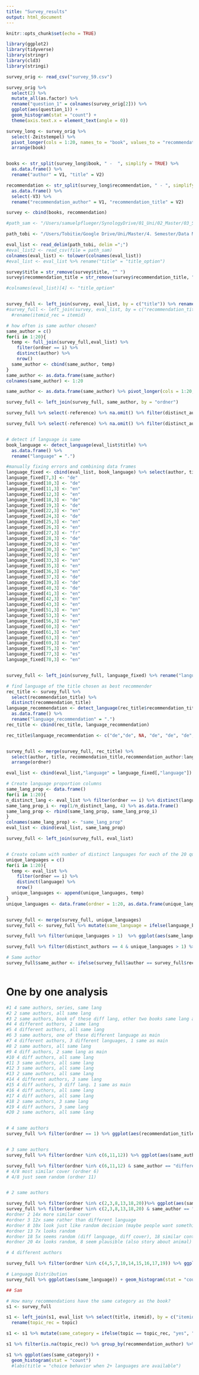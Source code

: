 ```yaml
---
title: "Survey_results"
output: html_document
---
```


```r
knitr::opts_chunk$set(echo = TRUE)
```

```r
library(ggplot2)
library(tidyverse)
library(stringr)
library(cld3)
library(stringi)
```

```r
survey_orig <- read_csv("survey_59.csv")

survey_orig %>%
  select(2) %>%
  mutate_all(as.factor) %>%
  rename("question_1" = colnames(survey_orig[2])) %>%
  ggplot(aes(question_1)) +
  geom_histogram(stat = "count") +
  theme(axis.text.x = element_text(angle = 0))

survey_long <- survey_orig %>%
  select(-Zeitstempel) %>%
  pivot_longer(cols = 1:20, names_to = "book", values_to = "recommendation") %>%
  arrange(book)


books <- str_split(survey_long$book, " -  ", simplify = TRUE) %>%
  as.data.frame() %>% 
  rename("author" = V1, "title" = V2)

recommendation <- str_split(survey_long$recommendation, " - ", simplify = TRUE) %>%
  as.data.frame() %>% 
  select(-V3) %>% 
  rename("recommendation_author" = V1, "recommendation_title" = V2)

survey <- cbind(books, recommendation)


```

```r
#path_sam <- "/Users/samuelpflueger/SynologyDrive/01_Uni/02_Master/03_Semester/05_SS21/20_Data_Mining_Seminar/R/Analysis/Eval_Survey_Kopie.csv"

path_tobi <- "/Users/Tobitie/Google Drive/Uni/Master/4. Semester/Data Mining Cup/Evaluvaluation Set_v1.csv"

eval_list <- read_delim(path_tobi, delim =";")
#eval_list2 <- read_csv(file = path_sam)
colnames(eval_list) <- tolower(colnames(eval_list)) 
#eval_list <- eval_list %>% rename("title" = "title_option")

survey$title = str_remove(survey$title, "^ ")
survey$recommendation_title = str_remove(survey$recommendation_title, "^ ")

#colnames(eval_list)[4] <- "title_option"


survey_full <- left_join(survey, eval_list, by = c("title")) %>% rename(itemid_rec = itemid)
#survey_full <- left_join(survey, eval_list, by = c("recommendation_title" = "title")) %>% 
  #rename(itemid_rec = itemid)

# how often is same author chosen?
same_author = c()
for(i in 1:20){
  temp <- full_join(survey_full,eval_list) %>%
    filter(ordner == i) %>%
    distinct(author) %>%
    nrow()
  same_author <- cbind(same_author, temp)
}
same_author <- as.data.frame(same_author)
colnames(same_author) <- 1:20

same_author <- as.data.frame(same_author) %>% pivot_longer(cols = 1:20, names_to = "ordner", values_to = "distinct_authors") %>% mutate(ordner = as.double(ordner))

survey_full <- left_join(survey_full, same_author, by = "ordner")

survey_full %>% select(-reference) %>% na.omit() %>% filter(distinct_authors == 3) %>% mutate(same_author = ifelse(author.x == recommendation_author,"same author", "different author")) %>% ggplot(aes(same_author)) + geom_histogram(stat = "count") + labs(title = "how often is same author chosen if exactly one of same author is available")

survey_full %>% select(-reference) %>% na.omit() %>% filter(distinct_authors == 2) %>% mutate(same_author = ifelse(author.x == recommendation_author,"same author", "different author")) %>% ggplot(aes(same_author)) + geom_histogram(stat = "count") + labs(title = "how often is same author chosen if two one of same author is available")


# detect if language is same
book_language <- detect_language(eval_list$title) %>%
  as.data.frame() %>%
  rename("language" = ".")

#manually fixing errors and combining data frames
language_fixed <- cbind(eval_list, book_language) %>% select(author, title, language)
language_fixed[7,3] <- "de"
language_fixed[10,3] <- "de"
language_fixed[11,3] <- "en"
language_fixed[12,3] <- "en"
language_fixed[18,3] <- "de"
language_fixed[19,3] <- "de"
language_fixed[22,3] <- "en"
language_fixed[24,3] <- "de"
language_fixed[25,3] <- "en"
language_fixed[26,3] <- "en"
language_fixed[27,3] <- "fr"
language_fixed[28,3] <- "de"
language_fixed[29,3] <- "en"
language_fixed[30,3] <- "en"
language_fixed[32,3] <- "en"
language_fixed[33,3] <- "en"
language_fixed[35,3] <- "en"
language_fixed[36,3] <- "en"
language_fixed[37,3] <- "de"
language_fixed[39,3] <- "de"
language_fixed[40,3] <- "de"
language_fixed[41,3] <- "en"
language_fixed[42,3] <- "en"
language_fixed[43,3] <- "en"
language_fixed[51,3] <- "en"
language_fixed[53,3] <- "en"
language_fixed[56,3] <- "en"
language_fixed[60,3] <- "en"
language_fixed[61,3] <- "en"
language_fixed[63,3] <- "en"
language_fixed[69,3] <- "en"
language_fixed[75,3] <- "en"
language_fixed[77,3] <- "es"
language_fixed[78,3] <- "en"


survey_full <- left_join(survey_full, language_fixed) %>% rename("language_book" = "language")

# find language of the title chosen as best recommender
rec_title <- survey_full %>%
  select(recommendation_title) %>%
  distinct(recommendation_title) 
language_recommendation <- detect_language(rec_title$recommendation_title) %>%
  as.data.frame() %>% 
  rename("language_recommendation" = ".")
rec_title <- cbind(rec_title, language_recommendation)

rec_title$language_recommendation <- c("de","de", NA, "de", "de", "de", "de", "de","de", "de", "es", "es", "es", "de", "fr", "en", "fr", "de", "en", "de","en","en","en","en","en","en","en","en","de","de","de","de","de","de","en","de","en","de","en","en","en","de","fr", "en","en","en","en","de","en","en","en","de","en","en","en","de","de","de","de","en","de")


survey_full <- merge(survey_full, rec_title) %>%
  select(author, title, recommendation_title,recommendation_author:language_recommendation) %>%
  arrange(ordner)

eval_list <- cbind(eval_list,"language" = language_fixed[,"language"])

# Create language proportion columns
same_lang_prop <- data.frame()
for(i in 1:20){
n_distinct_lang <- eval_list %>% filter(ordner == i) %>% distinct(language) %>% nrow() %>% as.integer()
same_lang_prop_i <- rep(1/n_distinct_lang, 4) %>% as.data.frame()
same_lang_prop <- rbind(same_lang_prop, same_lang_prop_i)
}
colnames(same_lang_prop) <- "same_lang_prop"
eval_list <- cbind(eval_list, same_lang_prop)

survey_full <- left_join(survey_full, eval_list)


# Create column with number of distinct languages for each of the 20 questions
unique_languages = c()
for(i in 1:20){
  temp <- eval_list %>% 
    filter(ordner == i) %>%
    distinct(language) %>%
    nrow()
  unique_languages <- append(unique_languages, temp)
}
unique_languages <- data.frame(ordner = 1:20, as.data.frame(unique_languages))


survey_full <- merge(survey_full, unique_languages)
survey_full <- survey_full %>% mutate(same_language = ifelse(language_book == language_recommendation, "same_language", "different_language"))

survey_full %>% filter(unique_languages > 1)  %>% ggplot(aes(same_language)) + geom_histogram(stat = "count") + labs(title = "choice behavior when 2+ languages are available")

survey_full %>% filter(distinct_authors == 4 & unique_languages > 1) %>% ggplot(aes(same_language)) + geom_histogram(stat = "count") + labs(title = "choice behavior when 2+ languages are available and no same authors")

# Same author
survey_full$same_author <- ifelse(survey_full$author == survey_full$recommendation_author, "same_author", "different_author")



```

# One by one analysis

```r
#1 4 same authors, series, same lang
#2 2 same authors, all same lang
#3 2 same authors, book of these diff lang, other two books same lang as main
#4 4 different authors, 2 same lang
#5 4 different authors, all same lang
#6 3 same authors, one of these different language as main
#7 4 different authors, 3 different languages, 1 same as main
#8 2 same authors, all same lang
#9 4 diff authors, 2 same lang as main
#10 4 diff authors, all same lang
#11 3 same authors, all same lang
#12 3 same authors, all same lang
#13 2 same authors, all same lang
#14 4 different authors, 3 same lang
#15 4 diff authors, 3 diff lang. 1 same as main
#16 4 diff authors, all same lang
#17 4 diff authors, all same lang
#18 2 same authors, 3 same lang
#19 4 diff authors, 3 same lang
#20 2 same authors, all same lang


# 4 same authors
survey_full %>% filter(ordner == 1) %>% ggplot(aes(recommendation_title)) + geom_histogram(stat = "count") + labs(title = "Only Series - following book chosen most often by far")


# 3 same authors
survey_full %>% filter(ordner %in% c(6,11,12)) %>% ggplot(aes(same_author)) + geom_histogram(stat = "count") + labs(title = "When 2 books of the same author are available,\n people almost exclusively choose the book from the same author")

survey_full %>% filter(ordner %in% c(6,11,12) & same_author == "different_author") %>% ggplot(aes(same_language)) + geom_histogram(stat = "count") # others all same language
# 4/8 most similar cover (ordner 6)
# 4/8 just seem random (ordner 11)


# 2 same authors

survey_full %>% filter(ordner %in% c(2,3,8,13,18,20))%>% ggplot(aes(same_author)) + geom_histogram(stat = "count") + labs(title = "When one book of the same author is available,\n people still tend to choose the book of the same author")
survey_full %>% filter(ordner %in% c(2,3,8,13,18,20) & same_author == "different_author") %>% arrange(ordner, recommendation_author)
#ordner 2 14x more similar cover
#ordner 3 12x same rather than different language
#ordner 8 10x look just like random decision (maybe people want something from a different author?!?)
#ordner 13 7x looks random
#ordner 18 5x seems random (diff language, diff cover), 18 similar content, same lang, similar cover
#ordner 20 4x looks random, 8 seem plausible (also story about animal)

# 4 different authors

survey_full %>% filter(ordner %in% c(4,5,7,10,14,15,16,17,19)) %>% ggplot(aes(same_language)) + geom_histogram(stat = "count") # random guessing would be 7/27 options have different language ~1/4 expected -> not that much over expectation

# Language Distribution
survey_full %>% ggplot(aes(same_language)) + geom_histogram(stat = "count") + facet_wrap(.~same_lang_prop)+labs(title = "language choice behavior by proportion of same language available")


```




```r

## Sam

# How many recommendations have the same category as the book?
s1 <- survey_full

s1 <- left_join(s1, eval_list %>% select(title, itemid), by = c("itemid_rec" = "itemid")) %>% 
  rename(topic_rec = topic)

s1 <- s1 %>% mutate(same_category = ifelse(topic == topic_rec, "yes", "no"))

s1 %>% filter(is.na(topic_rec)) %>% group_by(recommendation_author) %>% count

s1 %>% ggplot(aes(same_category)) + 
  geom_histogram(stat = "count")
  #labs(title = "choice behavior when 2+ languages are available")
```
















